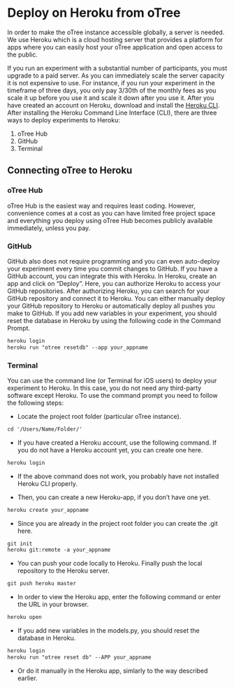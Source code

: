 # Deploy on Heroku from oTree

In order to make the oTree instance accessible globally, a server is needed. We use Heroku which is a cloud hosting server that provides a platform for apps where you can easily host your oTree application and open access to the public.

If you run an experiment with a substantial number of participants, you must upgrade to a paid server. As you can immediately scale the server capacity it is not expensive to use. For instance, if you run your experiment in the timeframe of three days, you only pay 3/30th of the monthly fees as you scale it up before you use it and scale it down after you use it. After you have created an account on Heroku, download and install the [Heroku CLI](https://devcenter.heroku.com/articles/heroku-cli). After installing the Heroku Command Line Interface (CLI), there are three ways to deploy experiments to Heroku:

1.  oTree Hub
2.  GitHub
3.  Terminal

## Connecting oTree to Heroku

### **oTree Hub**

oTree Hub is the easiest way and requires least coding. However, convenience comes at a cost as you can have limited free project space and everything you deploy using oTree Hub becomes publicly available immediately, unless you pay.

### **GitHub**

GitHub also does not require programming and you can even auto-deploy your experiment every time you commit changes to GitHub. If you have a GitHub account, you can integrate this with Heroku. In Heroku, create an app and click on "Deploy". Here, you can authorize Heroku to access your GitHub repositories. After authorizing Heroku, you can search for your GitHub repository and connect it to Heroku. You can either manually deploy your GitHub repository to Heroku or automatically deploy all pushes you make to GitHub. If you add new variables in your experiment, you should reset the database in Heroku by using the following code in the Command Prompt.

``` default
heroku login
heroku run "otree resetdb" --app your_appname
```

### **Terminal**

You can use the command line (or Terminal for iOS users) to deploy your experiment to Heroku. In this case, you do not need any third-party software except Heroku. To use the command prompt you need to follow the following steps:

-   Locate the project root folder (particular oTree instance).

``` default
cd '/Users/Name/Folder/'
```

-   If you have created a Heroku account, use the following command. If you do not have a Heroku account yet, you can create one here.

``` default
heroku login
```

-   If the above command does not work, you probably have not installed Heroku CLI properly.

-   Then, you can create a new Heroku-app, if you don't have one yet.

``` default
heroku create your_appname
```

-   Since you are already in the project root folder you can create the .git here.

``` default
git init
heroku git:remote -a your_appname
```

-   You can push your code locally to Heroku. Finally push the local repository to the Heroku server.

``` default
git push heroku master
```

-   In order to view the Heroku app, enter the following command or enter the URL in your browser.

``` default
heroku open
```

-   If you add new variables in the models.py, you should reset the database in Heroku.

``` default
heroku login
heroku run "otree reset db" --APP your_appname
```

-   Or do it manually in the Heroku app, simlarly to the way described earlier.
